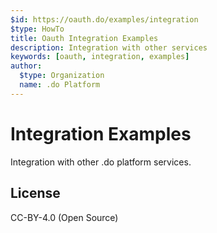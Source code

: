 ```yaml
---
$id: https://oauth.do/examples/integration
$type: HowTo
title: Oauth Integration Examples
description: Integration with other services
keywords: [oauth, integration, examples]
author:
  $type: Organization
  name: .do Platform
---
```


# Integration Examples

Integration with other .do platform services.

## License

CC-BY-4.0 (Open Source)
